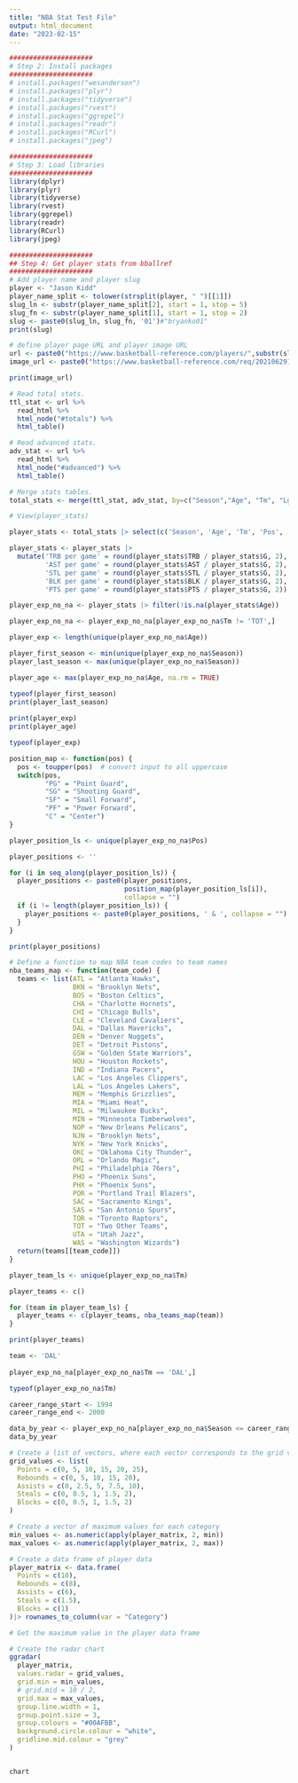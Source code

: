 ```yaml
---
title: "NBA Stat Test File"
output: html_document
date: "2023-02-15"
---
```


```r
#####################
# Step 2: Install packages
#####################
# install.packages("wesanderson")
# install.packages("plyr")
# install.packages("tidyverse")
# install.packages("rvest")
# install.packages("ggrepel")
# install.packages("readr")
# install.packages("RCurl")
# install.packages("jpeg")

#####################
# Step 3: Load libraries
#####################
library(dplyr)
library(plyr)
library(tidyverse)
library(rvest)
library(ggrepel)
library(readr)
library(RCurl)
library(jpeg)
```

```r
#####################
## Step 4: Get player stats from bballref
#####################
# Add player name and player slug
player <- "Jason Kidd"
player_name_split <- tolower(strsplit(player, " ")[[1]])
slug_ln <- substr(player_name_split[2], start = 1, stop = 5)
slug_fn <- substr(player_name_split[1], start = 1, stop = 2)
slug <- paste0(slug_ln, slug_fn, '01')#"bryanko01" 
print(slug)

# define player page URL and player image URL
url <- paste0("https://www.basketball-reference.com/players/",substr(slug,1,1),"/",slug,".html")
image_url <- paste0("https://www.basketball-reference.com/req/202106291/images/players/",slug,".jpg")

print(image_url)
```

```r
# Read total stats.
ttl_stat <- url %>%
  read_html %>%
  html_node("#totals") %>% 
  html_table()

# Read advanced stats.
adv_stat <- url %>%
  read_html %>%
  html_node("#advanced") %>% 
  html_table()

# Merge stats tables.
total_stats <- merge(ttl_stat, adv_stat, by=c("Season","Age", "Tm", "Lg", "Pos", "G", "MP"))

# View(player_stats)
```

```r
player_stats <- total_stats |> select(c('Season', 'Age', 'Tm', 'Pos', 'G', 'FG%', 'TRB', 'AST', 'STL', 'BLK', 'PTS'))

player_stats <- player_stats |>
  mutate('TRB per game' = round(player_stats$TRB / player_stats$G, 2),
         'AST per game' = round(player_stats$AST / player_stats$G, 2),
         'STL per game' = round(player_stats$STL / player_stats$G, 2),
         'BLK per game' = round(player_stats$BLK / player_stats$G, 2),
         'PTS per game' = round(player_stats$PTS / player_stats$G, 2))

player_exp_no_na <- player_stats |> filter(!is.na(player_stats$Age))

player_exp_no_na <- player_exp_no_na[player_exp_no_na$Tm != 'TOT',]

player_exp <- length(unique(player_exp_no_na$Age))

player_first_season <- min(unique(player_exp_no_na$Season))
player_last_season <- max(unique(player_exp_no_na$Season))

player_age <- max(player_exp_no_na$Age, na.rm = TRUE)

typeof(player_first_season)
print(player_last_season)
                                     
print(player_exp)
print(player_age)

typeof(player_exp)

```

```r
position_map <- function(pos) {
  pos <- toupper(pos)  # convert input to all uppercase
  switch(pos,
         "PG" = "Point Guard",
         "SG" = "Shooting Guard",
         "SF" = "Small Forward",
         "PF" = "Power Forward",
         "C" = "Center")
}

```

```r
player_position_ls <- unique(player_exp_no_na$Pos)

player_positions <- ''

for (i in seq_along(player_position_ls)) {
  player_positions <- paste0(player_positions, 
                             position_map(player_position_ls[i]), 
                             collapse = "")
  if (i != length(player_position_ls)) {
    player_positions <- paste0(player_positions, ' & ', collapse = "")
  }
}

print(player_positions)

```

```r
# Define a function to map NBA team codes to team names
nba_teams_map <- function(team_code) {
  teams <- list(ATL = "Atlanta Hawks",
                BKN = "Brooklyn Nets",
                BOS = "Boston Celtics",
                CHA = "Charlotte Hornets",
                CHI = "Chicago Bulls",
                CLE = "Cleveland Cavaliers",
                DAL = "Dallas Mavericks",
                DEN = "Denver Nuggets",
                DET = "Detroit Pistons",
                GSW = "Golden State Warriors",
                HOU = "Houston Rockets",
                IND = "Indiana Pacers",
                LAC = "Los Angeles Clippers",
                LAL = "Los Angeles Lakers",
                MEM = "Memphis Grizzlies",
                MIA = "Miami Heat",
                MIL = "Milwaukee Bucks",
                MIN = "Minnesota Timberwolves",
                NOP = "New Orleans Pelicans",
                NJN = "Brooklyn Nets",
                NYK = "New York Knicks",
                OKC = "Oklahoma City Thunder",
                ORL = "Orlando Magic",
                PHI = "Philadelphia 76ers",
                PHO = "Phoenix Suns",
                PHX = "Phoenix Suns",
                POR = "Portland Trail Blazers",
                SAC = "Sacramento Kings",
                SAS = "San Antonio Spurs",
                TOR = "Toronto Raptors",
                TOT = "Two Other Teams",
                UTA = "Utah Jazz",
                WAS = "Washington Wizards")
  return(teams[[team_code]])
}

```

```r
player_team_ls <- unique(player_exp_no_na$Tm)

player_teams <- c()

for (team in player_team_ls) {
  player_teams <- c(player_teams, nba_teams_map(team))
}

print(player_teams)
```

```r
team <- 'DAL'
    
player_exp_no_na[player_exp_no_na$Tm == 'DAL',]

typeof(player_exp_no_na$Tm)
```

```r
career_range_start <- 1994
career_range_end <- 2000

data_by_year <- player_exp_no_na[player_exp_no_na$Season <= career_range_end + 1,]
data_by_year
```

```r
# Create a list of vectors, where each vector corresponds to the grid values for a different category
grid_values <- list(
  Points = c(0, 5, 10, 15, 20, 25),
  Rebounds = c(0, 5, 10, 15, 20),
  Assists = c(0, 2.5, 5, 7.5, 10),
  Steals = c(0, 0.5, 1, 1.5, 2),
  Blocks = c(0, 0.5, 1, 1.5, 2)
) 

# Create a vector of maximum values for each category
min_values <- as.numeric(apply(player_matrix, 2, min))
max_values <- as.numeric(apply(player_matrix, 2, max))

# Create a data frame of player data
player_matrix <- data.frame(
  Points = c(10),
  Rebounds = c(8),
  Assists = c(6),
  Steals = c(1.5),
  Blocks = c(1)
)|> rownames_to_column(var = "Category")

# Get the maximum value in the player data frame

# Create the radar chart
ggradar(
  player_matrix,
  values.radar = grid_values,
  grid.min = min_values,
  # grid.mid = 10 / 2,
  grid.max = max_values,
  group.line.width = 1,
  group.point.size = 3,
  group.colours = "#00AFBB",
  background.circle.colour = "white",
  gridline.mid.colour = "grey"
)


chart
```
